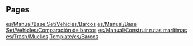 
== Pages ==
[[es/Manual/Base Set/Vehicles/Barcos]]
[[es/Manual/Base Set/Vehicles/Comparación de barcos]]
[[es/Manual/Construir rutas marítimas]]
[[es/Trash/Muelles]]
[[Template/es/Barcos]]
